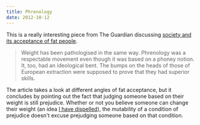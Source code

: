 ```yaml
---
title: Phrenology
date: 2012-10-12
---
```



This is a really interesting piece from The Guardian discussing [society and its acceptance of fat people](http://www.guardian.co.uk/lifeandstyle/2006/jul/09/healthandwellbeing.features).

> Weight has been pathologised in the same way. Phrenology was a respectable movement even though it was based on a phoney notion. It, too, had an ideological bent. The bumps on the heads of those of European extraction were supposed to prove that they had superior skills.

The article takes a look at different angles of fat acceptance, but it concludes by pointing out the fact that judging someone based on their weight is still prejudice. Whether or not you believe someone can change their weight (an idea [I have dispelled](/blog/society-health-and-the-politics-of-being-fat)), the mutability of a condition of prejudice doesn't excuse prejudging someone based on that condition.


  
